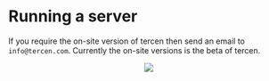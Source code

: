 # Running a server {#server}

If you require the on-site version of tercen then send an email to `info@tercen.com`.
Currently the on-site versions is the beta of tercen.

<center>![](images\deploy.png)</center>

